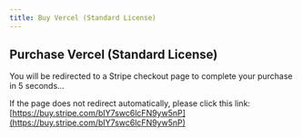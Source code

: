 ```yaml
---
title: Buy Vercel (Standard License)
---
```



<Head>
  <meta httpEquiv="refresh" content="5; url='https://buy.stripe.com/bIY7swc6lcFN9yw5nP'" />
</Head>

## Purchase Vercel (Standard License)

You will be redirected to a Stripe checkout page to complete your purchase in 5 seconds...

If the page does not redirect automatically, please click this link: [https://buy.stripe.com/bIY7swc6lcFN9yw5nP](https://buy.stripe.com/bIY7swc6lcFN9yw5nP)

